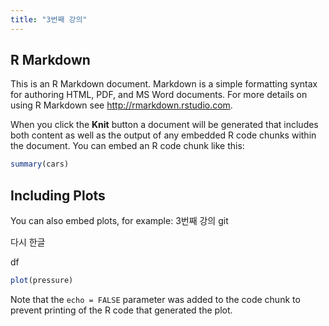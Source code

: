 ```yaml
---
title: "3번째 강의"
---
```


## R Markdown

This is an R Markdown document. Markdown is a simple formatting syntax for authoring HTML, PDF, and MS Word documents. For more details on using R Markdown see <http://rmarkdown.rstudio.com>.

When you click the **Knit** button a document will be generated that includes both content as well as the output of any embedded R code chunks within the document. You can embed an R code chunk like this:

```r
summary(cars)
```

## Including Plots

You can also embed plots, for example: 3번째 강의 git

다시 한글

df
 

```r
plot(pressure)
```

Note that the `echo = FALSE` parameter was added to the code chunk to prevent printing of the R code that generated the plot.
